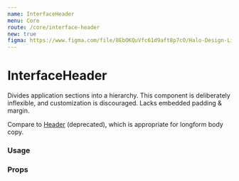 ```yaml
---
name: InterfaceHeader
menu: Core
route: /core/interface-header
new: true
figma: https://www.figma.com/file/8EbOKQuVfc61d9aft8p7cO/Halo-Design-Library?node-id=364%3A897
---
```



# InterfaceHeader

Divides application sections into a hierarchy. This component is deliberately inflexible, and customization is discouraged. Lacks embedded padding &amp; margin.

Compare to [Header](/core/header) (deprecated), which is appropriate for longform body copy.

### Usage

<Playground>
  <InterfaceHeader title="Page" byline="Connect to a payroll partner" page />
</Playground>

<Playground>
  <InterfaceHeader
    title="Section"
    byline="Create a profile, post jobs, find candidates."
    section
  />
</Playground>

<Playground>
  <InterfaceHeader
    title="Subsection"
    byline="Email and notification preferences"
    subsection
  />
</Playground>

<Playground>
  <InterfaceHeader
    title="Mini"
    byline="Manage who has permissions to recruit and post jobs."
    mini
  />
</Playground>

### Props

<Props of={InterfaceHeader} />
